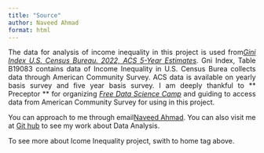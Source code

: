 ```yaml
---
title: "Source"
author: Naveed Ahmad
format: html
---
```


<div style="text-align: justify;">The data for analysis of income inequality in this project is used from[*Gini Index U.S. Census Bureau. 2022, ACS 5-Year Estimates*](https://data.census.gov.). Gni Index, Table B19083 contains data of Income Inequality in U.S. Census Burea collects data through American Community Survey. ACS data is available on yearly basis survey and five year basis survey. I am deeply thankful to ** Preceptor ** for organizing [*Free Data Science Camp*](https://www.free-datacamp.org/) and guiding to access data from American Community Survey for using in this project.
 
You can approach to me through email[Naveed Ahmad](naveedgill4u@yahoo.com). You can also visit me at [Git hub](https://github.com/naveedgill4u) to see my work about Data Analysis.

To see more about Icome Inequality project, swith to home tag above.
</div> 